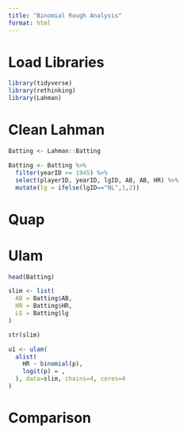 ```yaml
---
title: "Binomial Rough Analysis"
format: html
---
```


# Load Libraries

```r
library(tidyverse)
library(rethinking)
library(Lahman)
```

# Clean Lahman

```r
Batting <- Lahman::Batting

Batting <- Batting %>% 
  filter(yearID >= 1945) %>% 
  select(playerID, yearID, lgID, AB, AB, HR) %>% 
  mutate(lg = ifelse(lgID=="NL",1,2))
```

# Quap

# Ulam

```r
head(Batting)
```

```r
slim <- list(
  AB = Batting$AB,
  HR = Batting$HR,
  LG = Batting$lg
)

str(slim)
```

```r
u1 <- ulam(
  alist(
    HR ~ binomial(p),
    logit(p) = ,
  ), data=slim, chains=4, cores=4
)
```

# Comparison

